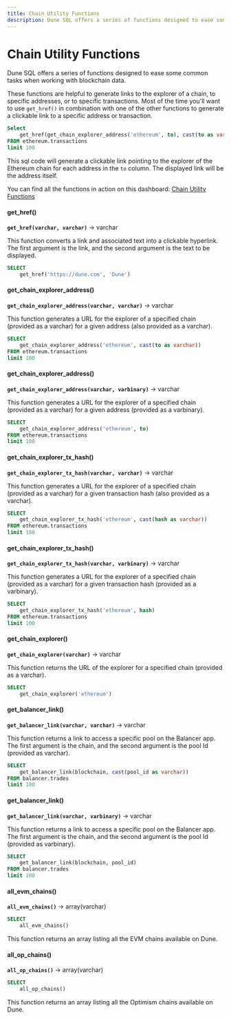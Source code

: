 ```yaml
---
title: Chain Utility Functions
description: Dune SQL offers a series of functions designed to ease some common tasks when working with blockchain data.
---
```

# Chain Utility Functions

Dune SQL offers a series of functions designed to ease some common tasks when working with blockchain data.

These functions are helpful to generate links to the explorer of a chain, to specific addresses, or to specific transactions.
Most of the time you'll want to use ``get_href()`` in combination with one of the other functions to generate a clickable link to a specific address or transaction.
 
```sql
Select
    get_href(get_chain_explorer_address('ethereum', to), cast(to as varchar))
FROM ethereum.transactions
limit 100
```

This sql code will generate a clickable link pointing to the explorer of the Ethereum chain for each address in the ``to`` column. The displayed link will be the address itself.

You can find all the functions in action on this dashboard: [Chain Utility Functions](https://dune.com/dune/chain-utility-functions)

#### get_href()
**``get_href(varchar, varchar)``** → varchar

This function converts a link and associated text into a clickable hyperlink. The first argument is the link, and the second argument is the text to be displayed.

```sql
SELECT 
    get_href('https://dune.com', 'Dune')
```

#### get_chain_explorer_address()
**``get_chain_explorer_address(varchar, varchar)``** → varchar

This function generates a URL for the explorer of a specified chain (provided as a varchar) for a given address (also provided as a varchar).

```sql
SELECT 
    get_chain_explorer_address('ethereum', cast(to as varchar)) 
FROM ethereum.transactions 
limit 100
```

#### get_chain_explorer_address()
**``get_chain_explorer_address(varchar, varbinary)``** → varchar

This function generates a URL for the explorer of a specified chain (provided as a varchar) for a given address (provided as a varbinary).

```sql
SELECT 
    get_chain_explorer_address('ethereum', to) 
FROM ethereum.transactions 
limit 100
```

#### get_chain_explorer_tx_hash()
**``get_chain_explorer_tx_hash(varchar, varchar)``** → varchar

This function generates a URL for the explorer of a specified chain (provided as a varchar) for a given transaction hash (also provided as a varchar).

```sql
SELECT 
    get_chain_explorer_tx_hash('ethereum', cast(hash as varchar)) 
FROM ethereum.transactions 
limit 100
```

#### get_chain_explorer_tx_hash()
**``get_chain_explorer_tx_hash(varchar, varbinary)``** → varchar

This function generates a URL for the explorer of a specified chain (provided as a varchar) for a given transaction hash (provided as a varbinary).

```sql
SELECT 
    get_chain_explorer_tx_hash('ethereum', hash) 
FROM ethereum.transactions 
limit 100
```

#### get_chain_explorer()
**``get_chain_explorer(varchar)``** → varchar

This function returns the URL of the explorer for a specified chain (provided as a varchar).

```sql
SELECT 
    get_chain_explorer('ethereum')
```

#### get_balancer_link()
**``get_balancer_link(varchar, varchar)``** → varchar

This function returns a link to access a specific pool on the Balancer app. The first argument is the chain, and the second argument is the pool Id (provided as varchar).

```sql
SELECT 
    get_balancer_link(blockchain, cast(pool_id as varchar))
FROM balancer.trades
limit 100
```

#### get_balancer_link()
**``get_balancer_link(varchar, varbinary)``** → varchar

This function returns a link to access a specific pool on the Balancer app. The first argument is the chain, and the second argument is the pool Id (provided as varbinary).

```sql
SELECT 
    get_balancer_link(blockchain, pool_id)
FROM balancer.trades
limit 100
```

#### all_evm_chains()
**``all_evm_chains()``** → array(varchar)

```sql
SELECT 
    all_evm_chains()
```

This function returns an array listing all the EVM chains available on Dune.

#### all_op_chains()
**``all_op_chains()``** → array(varchar)

```sql
SELECT 
    all_op_chains()
```

This function returns an array listing all the Optimism chains available on Dune.
